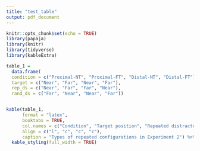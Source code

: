 ```yaml
---
title: "test_table"
output: pdf_document
---
```


```r
knitr::opts_chunk$set(echo = TRUE)
library(papaja)
library(knitr)
library(tidyverse)
library(kableExtra)
```

```r
table_1 = 
  data.frame(
  condition = c("Proximal-NT", "Proximal-FT", "Distal-NT", "Distal-FT"),
  target = c("Near", "Far", "Near", "Far"),
  rep_ds = c("Near", "Far", "Far", "Near"),
  rand_ds = c("Far", "Near", "Near", "Far"))


kable(table_1,
      format = "latex",
      booktabs = TRUE,
      col.names = c("Condition", "Target position", "Repeated distractors", "Random distractors"),
      align = c("l", "c", "c", "c"),
      caption = "Types of repeated configurations in Experiment 2") %>% 
  kable_styling(full_width = TRUE) 
```

